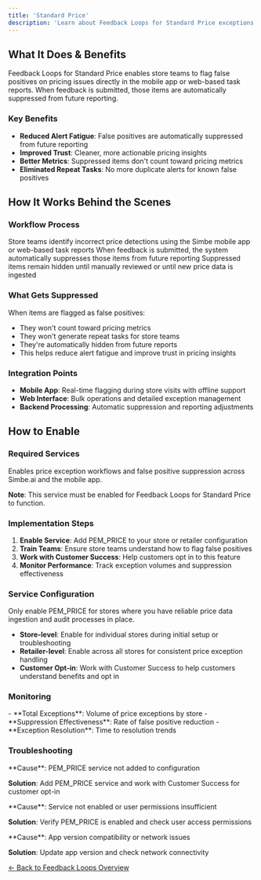 ```yaml
---
title: 'Standard Price'
description: 'Learn about Feedback Loops for Standard Price exceptions and how to suppress incorrect pricing data from reporting and analytics'
---
```


## What It Does & Benefits

Feedback Loops for Standard Price enables store teams to flag false positives on pricing issues directly in the mobile app or web-based task reports. When feedback is submitted, those items are automatically suppressed from future reporting.

### Key Benefits

- **Reduced Alert Fatigue**: False positives are automatically suppressed from future reporting
- **Improved Trust**: Cleaner, more actionable pricing insights
- **Better Metrics**: Suppressed items don't count toward pricing metrics
- **Eliminated Repeat Tasks**: No more duplicate alerts for known false positives

## How It Works Behind the Scenes

### Workflow Process

<Steps>
<Step title="Flag False Positives">
  Store teams identify incorrect price detections using the Simbe mobile app or web-based task reports
</Step>

<Step title="Automatic Suppression">
  When feedback is submitted, the system automatically suppresses those items from future reporting
</Step>

<Step title="Ongoing Management">
  Suppressed items remain hidden until manually reviewed or until new price data is ingested
</Step>
</Steps>

### What Gets Suppressed

When items are flagged as false positives:
- They won't count toward pricing metrics
- They won't generate repeat tasks for store teams
- They're automatically hidden from future reports
- This helps reduce alert fatigue and improve trust in pricing insights

### Integration Points

- **Mobile App**: Real-time flagging during store visits with offline support
- **Web Interface**: Bulk operations and detailed exception management
- **Backend Processing**: Automatic suppression and reporting adjustments

## How to Enable

### Required Services

<Card title="PEM_PRICE" icon="settings">
  Enables price exception workflows and false positive suppression across Simbe.ai and the mobile app.
  
  **Note**: This service must be enabled for Feedback Loops for Standard Price to function.
</Card>

### Implementation Steps

1. **Enable Service**: Add PEM_PRICE to your store or retailer configuration
2. **Train Teams**: Ensure store teams understand how to flag false positives
3. **Work with Customer Success**: Help customers opt in to this feature
4. **Monitor Performance**: Track exception volumes and suppression effectiveness

### Service Configuration

<Warning>
Only enable PEM_PRICE for stores where you have reliable price data ingestion and audit processes in place.
</Warning>

- **Store-level**: Enable for individual stores during initial setup or troubleshooting
- **Retailer-level**: Enable across all stores for consistent price exception handling
- **Customer Opt-in**: Work with Customer Success to help customers understand benefits and opt in

### Monitoring

<Card title="Key Metrics" icon="chart">
  - **Total Exceptions**: Volume of price exceptions by store
  - **Suppression Effectiveness**: Rate of false positive reduction
  - **Exception Resolution**: Time to resolution trends
</Card>

### Troubleshooting

<AccordionGroup>
<Accordion title="Service Not Available">
  **Cause**: PEM_PRICE service not added to configuration
  
  **Solution**: Add PEM_PRICE service and work with Customer Success for customer opt-in
</Accordion>

<Accordion title="Exceptions Not Appearing">
  **Cause**: Service not enabled or user permissions insufficient
  
  **Solution**: Verify PEM_PRICE is enabled and check user access permissions
</Accordion>

<Accordion title="Mobile App Issues">
  **Cause**: App version compatibility or network issues
  
  **Solution**: Update app version and check network connectivity
</Accordion>
</AccordionGroup>

[← Back to Feedback Loops Overview](/internal/services/feedback-loops/overview)
